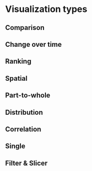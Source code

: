 # Visualization types

## Comparison


## Change over time


## Ranking


## Spatial


## Part-to-whole


## Distribution


## Correlation


## Single


## Filter & Slicer
